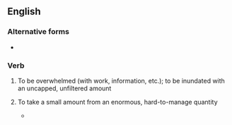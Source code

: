 ==English==

===Alternative forms===
* {{l|en|drink from the fire hydrant}}

===Verb===
{{en-verb|drinks from a firehose|drinking from a firehose|drank from a firehose|drunk from a firehose}}

# {{lb|en|idiomatic}} To be overwhelmed (with work, information, etc.); to be inundated with an uncapped, unfiltered amount
# {{lb|en|idiomatic}} To take a small amount from an enormous, hard-to-manage quantity
#* {{quote-text|year=2004|author=Anthony G. Wilhelm|title=Digital Nation: Toward an Inclusive Information Society|page=20|passage=If we are to be '''drinking from a firehose''', with billions of web pages at our fingertips, then we should possess the skills to manage its flow.}}